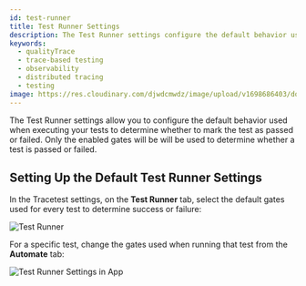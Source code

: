 ```yaml
---
id: test-runner
title: Test Runner Settings
description: The Test Runner settings configure the default behavior used when executing tests to determine whether to mark the test as passed or failed.
keywords:
  - qualityTrace
  - trace-based testing
  - observability
  - distributed tracing
  - testing
image: https://res.cloudinary.com/djwdcmwdz/image/upload/v1698686403/docs/Blog_Thumbnail_14_rsvkmo.jpg
---
```


The Test Runner settings allow you to configure the default behavior used when executing your tests to determine whether to mark the test as passed or failed. Only the enabled gates will be will be used to determine whether a test is passed or failed.

## Setting Up the Default Test Runner Settings

In the Tracetest settings, on the **Test Runner** tab, select the default gates used for every test to determine success or failure:

![Test Runner](./img/test-runner-settings.png)

For a specific test, change the gates used when running that test from the **Automate** tab:

![Test Runner Settings in App](./img/test-runner-in-app.png)
